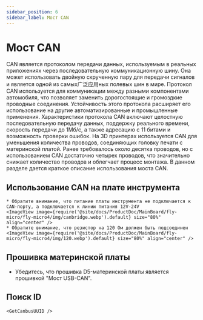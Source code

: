 ```yaml
---
sidebar_position: 6
sidebar_label: Мост CAN
---
```






# Мост CAN

CAN является протоколом передачи данных, используемым в реальных приложениях через последовательную коммуникационную шину. Она может использовать двойную скрученную пару для передачи сигналов и является одной из самых广泛应用ных полевых шин в мире. Протокол CAN используется для коммуникации между разными компонентами автомобиля, что позволяет заменить дорогостоящие и громоздкие проводные соединения. Устойчивость этого протокола расширяет его использование на другие автоматизированные и промышленные применения. Характеристики протокола CAN включают целостную последовательную передачу данных, поддержку реального времени, скорость передачи до 1Мб/с, а также адресацию с 11 битами и возможность проверки ошибок.
На 3D принтерах используется CAN для уменьшения количества проводов, соединяющих головку печати с материнской платой. Ранее требовалось около десятка проводов, но с использованием CAN достаточно четырех проводов, что значительно снижает количество проводов и облегчает процесс монтажа.
В данном разделе дается краткое описание использования моста CAN.

## Использование CAN на плате инструмента

    * Обратите внимание, что питание платы инструмента не подключается к CAN-порту, а подключается к линии питания 12V-24V
    <ImageView image={require('@site/docs/ProductDoc/MainBoard/fly-micro/fly-micro4/img/canbridge.webp').default} size="80%" align="center" />
    * Обратите внимание, что резистор на 120 Ом должен быть подсоединен
    <ImageView image={require('@site/docs/ProductDoc/MainBoard/fly-micro/fly-micro4/img/120.webp').default} size="80%" align="center" />

## Прошивка материнской платы

* Убедитесь, что прошивка D5-материнской платы является прошивкой "Мост USB-CAN".

## Поиск ID

    <GetCanbusUUID />
